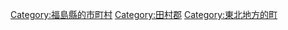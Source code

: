 [[Category:福島縣的市町村|Category:福島縣的市町村]]
[[Category:田村郡|Category:田村郡]]
[[Category:東北地方的町|Category:東北地方的町]]
{{DEFAULTSORT:Miharu}}